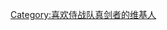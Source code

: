 {{Userbox-2
  |border-c = red
  |border-s = 2
  |id1-c    = yellow
  |id1-s    = 12
  |id1-fc   = green
  |id2-c    = yellow
  |id2-s    = 12
  |id2-fc   = green
  |info-c   = Violet
  |info-s   = 9
  |info-fc  = blue
  |id1      = {{lang|ja|侍<br>戦隊}}
  |id2      = {{lang|ja|ｼﾝｹﾝ<br>ｼﾞｬ-}}
  |info     = '''这个用户是[[侍战队真剑者|<font color=blue>侍战队的一员</font>]]，并愿意忠心于自己的主公志叶。'''
}}

[[Category:喜欢侍战队真剑者的维基人]]
